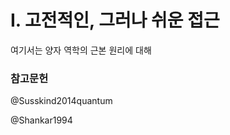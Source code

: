# I. 고전적인, 그러나 쉬운 접근 {.unnumbered}


여기서는 양자 역학의 근본 원리에 대해

### 참고문헌
::: {#refs}

@Susskind2014quantum

@Shankar1994

:::
